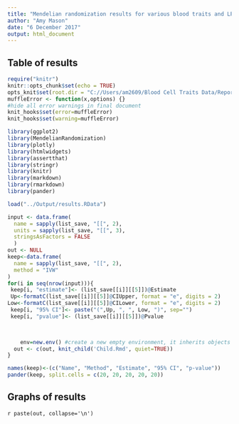 ---
title: "Mendelian randomization results for various blood traits and LP(a)"
author: "Amy Mason"
date: "6 December 2017"
output: html_document
---

## Table of results

```{r setup, include=FALSE}
require("knitr")
knitr::opts_chunk$set(echo = TRUE)
opts_knit$set(root.dir = "C://Users/am2609/Blood Cell Traits Data/Reports/")
muffleError <- function(x,options) {}
#hide all error warnings in final document
knit_hooks$set(error=muffleError)
knit_hooks$set(warning=muffleError)

library(ggplot2)
library(MendelianRandomization)
library(plotly)
library(htmlwidgets)
library(assertthat)
library(stringr)
library(knitr)
library(markdown)
library(rmarkdown)
library(pander)
```

```{r echo=FALSE, include=TRUE, results='asis'}
load("../Output/results.RData")

input <- data.frame(
  name = sapply(list_save, "[[", 2),
  units = sapply(list_save, "[[", 3),
  stringsAsFactors = FALSE
  )
out <- NULL
keep<-data.frame(
  name = sapply(list_save, "[[", 2),
  method = "IVW"
)
for(i in seq(nrow(input))){
 keep[i, "estimate"]<- (list_save[[i]][[5]])@Estimate
 Up<-formatC(list_save[[i]][[5]]@CIUpper, format = "e", digits = 2)
Low<-formatC(list_save[[i]][[5]]@CILower, format = "e", digits = 2)
 keep[i, "95% CI"]<- paste("(",Up, ", ", Low, ")", sep="")
 keep[i, "pvalue"]<- (list_save[[i]][[5]])@Pvalue

 

    env=new.env() #create a new empty environment, it inherits objects from the current environment.
  out <- c(out, knit_child('Child.Rmd', quiet=TRUE))
}

```

```{r echo=FALSE}
names(keep)<-(c("Name", "Method", "Estimate", "95% CI", "p-value"))
pander(keep, split.cells = c(20, 20, 20, 20, 20))
```

## Graphs of results

`r paste(out, collapse='\n')`

